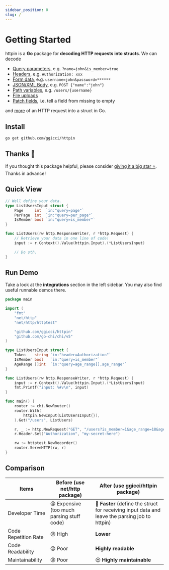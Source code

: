 ```yaml
---
sidebar_position: 0
slug: /
---
```



# Getting Started

httpin is a **Go** package for **decoding HTTP requests into structs**. We can decode

- [Query parameters](/directives/query), e.g. `?name=john&is_member=true`
- [Headers](/directives/header), e.g. `Authorization: xxx`
- [Form data](/directives/form), e.g. `username=john&password=******`
- [JSON/XML Body](/directives/body), e.g. `POST {"name":"john"}`
- [Path variables](/directives/path), e.g. `/users/{username}`
- [File uploads](/advanced/upload-files)
- [Patch fields](/advanced/patch), i.e. tell a field from missing to empty

and [more](/directives/custom) of an HTTP request into a struct in Go.

## Install

```shell
go get github.com/ggicci/httpin
```

## Thanks 🥰

If you thought this package helpful, please consider [giving it a big star ⭐️](https://github.com/ggicci/httpin/stargazers). Thanks in advance!

## Quick View

```go
// Well define your data.
type ListUsersInput struct {
	Page     int  `in:"query=page"`
	PerPage  int  `in:"query=per_page"`
	IsMember bool `in:"query=is_member"`
}

func ListUsers(rw http.ResponseWriter, r *http.Request) {
	// Retrieve your data in one line of code!
	input := r.Context().Value(httpin.Input).(*ListUsersInput)

	// Do sth.
}
```

## Run Demo

Take a look at the **integrations** section in the left sidebar. You may also find useful runnable demos there.

<GoPlay>

```go
package main

import (
	"fmt"
	"net/http"
	"net/http/httptest"

	"github.com/ggicci/httpin"
	"github.com/go-chi/chi/v5"
)

type ListUsersInput struct {
	Token    string `in:"header=Authorization"`
	IsMember bool   `in:"query=is_member"`
	AgeRange []int  `in:"query=age_range[],age_range"`
}

func ListUsers(rw http.ResponseWriter, r *http.Request) {
	input := r.Context().Value(httpin.Input).(*ListUsersInput)
	fmt.Printf("input: %#v\n", input)
}

func main() {
	router := chi.NewRouter()
	router.With(
		httpin.NewInput(ListUsersInput{}),
	).Get("/users", ListUsers)

	r, _ := http.NewRequest("GET", "/users?is_member=1&age_range=18&age_range=60", nil)
	r.Header.Set("Authorization", "my-secret-here")

	rw := httptest.NewRecorder()
	router.ServeHTTP(rw, r)
}
```

</GoPlay>

## Comparison

| Items                | Before (use net/http package)              | After (use ggicci/httpin package)                                                              |
| -------------------- | ------------------------------------------ | ---------------------------------------------------------------------------------------------- |
| Developer Time       | 😫 Expensive (too much parsing stuff code) | 🚀 **Faster** (define the struct for receiving input data and leave the parsing job to httpin) |
| Code Repetition Rate | 😞 High                                    | **Lower**                                                                                      |
| Code Readability     | 😟 Poor                                    | **Highly readable**                                                                            |
| Maintainability      | 😡 Poor                                    | 😍 **Highly maintainable**                                                                     |

